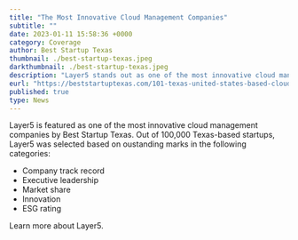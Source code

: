 ```yaml
---
title: "The Most Innovative Cloud Management Companies"
subtitle: ""
date: 2023-01-11 15:58:36 +0000
category: Coverage
author: Best Startup Texas
thumbnail: ./best-startup-texas.jpeg
darkthumbnail: ./best-startup-texas.jpeg
description: "Layer5 stands out as one of the most innovative cloud management companies among 100,000 Texas-based startups, acknowledged for its exceptional performance in company track record, executive leadership, market share, innovation, and ESG rating."
eurl: "https://beststartuptexas.com/101-texas-united-states-based-cloud-management-companies-the-most-innovative-cloud-management-companies/"
published: true
type: News
---
```



<NewsWrapper>

Layer5 is featured as one of the most innovative cloud management companies by Best Startup Texas. Out of 100,000 Texas-based startups, Layer5 was selected based on oustanding marks in the following categories:

- Company track record
- Executive leadership
- Market share
- Innovation
- ESG rating

Learn more about <Link to="/about">Layer5</Link>.

</NewsWrapper>
